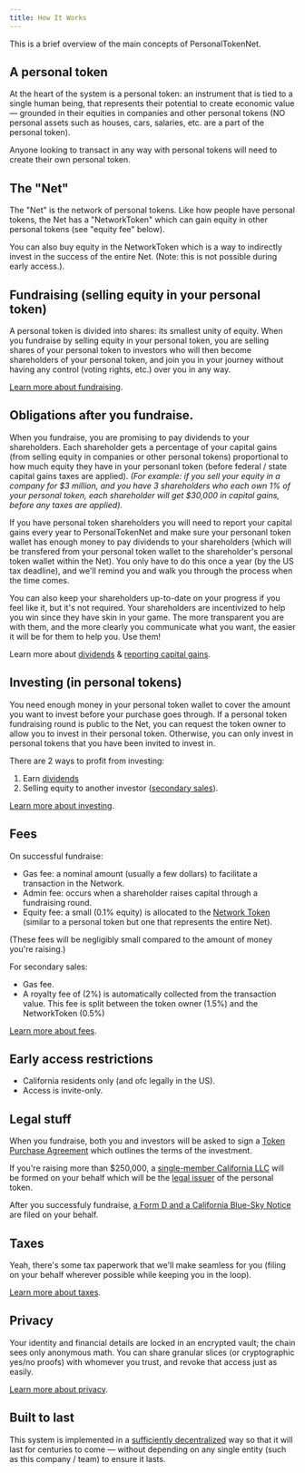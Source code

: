 ```yaml
---
title: How It Works
---
```


This is a brief overview of the main concepts of PersonalTokenNet.

## A personal token

At the heart of the system is a personal token: an instrument that is tied to a single human being, that represents their potential to create economic value — grounded in their equities in companies and other personal tokens (NO personal assets such as houses, cars, salaries, etc. are a part of the personal token).

Anyone looking to transact in any way with personal tokens will need to create their own personal token.

## The "Net"

The "Net" is the network of personal tokens. Like how people have personal tokens, the Net has a "NetworkToken" which can gain equity in other personal tokens (see "equity fee" below).

You can also buy equity in the NetworkToken which is a way to indirectly invest in the success of the entire Net. (Note: this is not possible during early access.).

## Fundraising (selling equity in your personal token)

A personal token is divided into shares: its smallest unity of equity. When you fundraise by selling equity in your personal token, you are selling shares of your personal token to investors who will then become shareholders of your personal token, and join you in your journey without having any control (voting rights, etc.) over you in any way.

[Learn more about fundraising](/fundraise-overview).

## Obligations after you fundraise.

When you fundraise, you are promising to pay dividends to your shareholders. Each shareholder gets a percentage of your capital gains (from selling equity in companies or other personal tokens) proportional to how much equity they have in your personanl token (before federal / state capital gains taxes are applied). _(For example: if you sell your equity in a company for \$3 million, and you have 3 shareholders who each own 1% of your personal token, each shareholder will get \$30,000 in capital gains, before any taxes are applied)._

If you have personal token shareholders you will need to report your capital gains every year to PersonalTokenNet and make sure your personanl token wallet has enough money to pay dividends to your shareholders (which will be transfered from your personal token wallet to the shareholder's personal token wallet within the Net). You only have to do this once a year (by the US tax deadline), and we'll remind you and walk you through the process when the time comes.

You can also keep your shareholders up-to-date on your progress if you feel like it, but it's not required. Your shareholders are incentivized to help you win since they have skin in your game. The more transparent you are with them, and the more clearly you communicate what you want, the easier it will be for them to help you. Use them!

Learn more about [dividends](/dividends) & [reporting capital gains](/reporting-capital-gains).

## Investing (in personal tokens)

You need enough money in your personal token wallet to cover the amount you want to invest before your purchase goes through.
If a personal token fundraising round is public to the Net, you can request the token owner to allow you to invest in their personal token. Otherwise, you can only invest in personal tokens that you have been invited to invest in.

There are 2 ways to profit from investing:

1. Earn [dividends](/docs/dividends)
2. Selling equity to another investor ([secondary sales](/docs/secondary-sales)).

[Learn more about investing](/invest-overview).

## Fees

On successful fundraise:

- Gas fee: a nominal amount (usually a few dollars) to facilitate a transaction in the Network.
- Admin fee: occurs when a shareholder raises capital through a fundraising round.
- Equity fee: a small (0.1% equity) is allocated to the [Network Token](/network-token) (similar to a personal token but one that represents the entire Net).

(These fees will be negligibly small compared to the amount of money you're raising.)

For secondary sales:

- Gas fee.
- A royalty fee of (2%) is automatically collected from the transaction value. This fee is split between the token owner (1.5%) and the NetworkToken (0.5%)

[Learn more about fees](/fees).

## Early access restrictions

- California residents only (and ofc legally in the US).
- Access is invite-only.

## Legal stuff

When you fundraise, both you and investors will be asked to sign a [Token Purchase Agreement](/legal#token-purchase-agreement-overview) which outlines the terms of the investment.

If you're raising more than $250,000, a [single-member California LLC](/legal#llc-issuer-after-250k-in-total-primary-sales) will be formed on your behalf which will be the [legal issuer](/legal#issuer) of the personal token.

After you successfuly fundraise, [a Form D and a California Blue-Sky Notice](/legal#filings-for-successful-fundraising-rounds) are filed on your behalf.

## Taxes

Yeah, there's some tax paperwork that we'll make seamless for you (filing on your behalf wherever possible while keeping you in the loop).

[Learn more about taxes](/tax).

## Privacy

Your identity and financial details are locked in an encrypted vault; the chain sees only anonymous math. You can share granular slices (or cryptographic yes/no proofs) with whomever you trust, and revoke that access just as easily.

[Learn more about privacy](/privacy).

## Built to last

This system is implemented in a [sufficiently decentralized](/decentralization) way so that it will last for centuries to come — without depending on any single entity (such as this company / team) to ensure it lasts.
